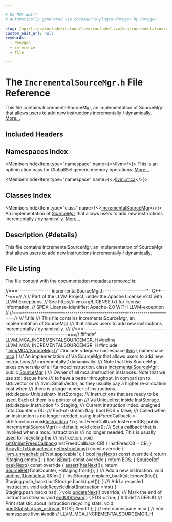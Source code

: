 ```yaml
---

# DO NOT EDIT!
# Automatically generated via docusaurus-plugin-doxygen by Doxygen.

slug: /api/files/include/include/llvm/include/llvm/mca/incrementalsourcemgr-h
custom_edit_url: null
keywords:
  - doxygen
  - reference
  - file

---
```





# The `IncrementalSourceMgr.h` File Reference

<DoxygenPage pluginConfig={pluginConfig}>

This file contains IncrementalSourceMgr, an implementation of SourceMgr that allows users to add new instructions incrementally / dynamically. <a href="#details">More...</a>

## Included Headers

<IncludesList>
<IncludesListItem
  filePath="llvm/MCA/SourceMgr.h"
  permalink="/docs/api/files/include/include/llvm/include/llvm/mca/sourcemgr-h"
  isLocal="true" />
<IncludesListItem
  filePath="deque"
  permalink=""
  isLocal="false" />
</IncludesList>

## Namespaces Index

<MembersIndex>

<MembersIndexItem
  type="namespace"
  name={<><a href="/docs/api/namespaces/llvm">llvm</a></>}>
This is an optimization pass for GlobalISel generic memory operations. <a href="/docs/api/namespaces/llvm/#details">More...</a>
</MembersIndexItem>

<MembersIndexItem
  type="namespace"
  name={<><a href="/docs/api/namespaces/llvm/mca">llvm::mca</a></>}>
</MembersIndexItem>

</MembersIndex>

## Classes Index

<MembersIndex>

<MembersIndexItem
  type="class"
  name={<><a href="/docs/api/classes/llvm/mca/incrementalsourcemgr">IncrementalSourceMgr</a></>}>
An implementation of <em><a href="/docs/api/structs/llvm/mca/sourcemgr">SourceMgr</a></em> that allows users to add new instructions incrementally / dynamically. <a href="/docs/api/classes/llvm/mca/incrementalsourcemgr/#details">More...</a>
</MembersIndexItem>

</MembersIndex>

## Description {#details}

This file contains IncrementalSourceMgr, an implementation of SourceMgr that allows users to add new instructions incrementally / dynamically.

## File Listing

The file content with the documentation metadata removed is:

<ProgramListing>

<Link id="l00001" /><CodeLine lineNumber="1"><span class="doxyHighlightComment">//===---------------- IncrementalSourceMgr.h --------------------&#42;- C++ -&#42;-===//</span></CodeLine>
<Link id="l00002" /><CodeLine lineNumber="2"><span class="doxyHighlightComment">//</span></CodeLine>
<Link id="l00003" /><CodeLine lineNumber="3"><span class="doxyHighlightComment">// Part of the LLVM Project, under the Apache License v2.0 with LLVM Exceptions.</span></CodeLine>
<Link id="l00004" /><CodeLine lineNumber="4"><span class="doxyHighlightComment">// See https://llvm.org/LICENSE.txt for license information.</span></CodeLine>
<Link id="l00005" /><CodeLine lineNumber="5"><span class="doxyHighlightComment">// SPDX-License-Identifier: Apache-2.0 WITH LLVM-exception</span></CodeLine>
<Link id="l00006" /><CodeLine lineNumber="6"><span class="doxyHighlightComment">//</span></CodeLine>
<Link id="l00007" /><CodeLine lineNumber="7"><span class="doxyHighlightComment">//===----------------------------------------------------------------------===//</span></CodeLine>
<Link id="l00008" /><CodeLine lineNumber="8"><span class="doxyHighlightComment">/// \\file</span></CodeLine>
<Link id="l00009" /><CodeLine lineNumber="9"><span class="doxyHighlightComment">/// This file contains IncrementalSourceMgr, an implementation of SourceMgr</span></CodeLine>
<Link id="l00010" /><CodeLine lineNumber="10"><span class="doxyHighlightComment">/// that allows users to add new instructions incrementally / dynamically.</span></CodeLine>
<Link id="l00011" /><CodeLine lineNumber="11"><span class="doxyHighlightComment">///</span></CodeLine>
<Link id="l00012" /><CodeLine lineNumber="12"><span class="doxyHighlightComment">//===----------------------------------------------------------------------===//</span></CodeLine>
<Link id="l00013" /><CodeLine lineNumber="13"></CodeLine>
<Link id="l00014" /><CodeLine lineNumber="14"><span class="doxyHighlightPreprocessor">#ifndef LLVM&#95;MCA&#95;INCREMENTALSOURCEMGR&#95;H</span></CodeLine>
<Link id="l00015" /><CodeLine lineNumber="15"><span class="doxyHighlightPreprocessor">#define LLVM&#95;MCA&#95;INCREMENTALSOURCEMGR&#95;H</span></CodeLine>
<Link id="l00016" /><CodeLine lineNumber="16"></CodeLine>
<Link id="l00017" /><CodeLine lineNumber="17"><span class="doxyHighlightPreprocessor">#include &quot;<a href="/docs/api/files/include/include/llvm/include/llvm/mca/sourcemgr-h">llvm/MCA/SourceMgr.h</a>&quot;</span></CodeLine>
<Link id="l00018" /><CodeLine lineNumber="18"><span class="doxyHighlightPreprocessor">#include &lt;deque&gt;</span></CodeLine>
<Link id="l00019" /><CodeLine lineNumber="19"></CodeLine>
<Link id="l00020" /><CodeLine lineNumber="20"><span class="doxyHighlightKeyword">namespace </span><span class="doxyHighlight"><a href="/docs/api/namespaces/llvm">llvm</a> &#123;</span></CodeLine>
<Link id="l00021" /><CodeLine lineNumber="21"><span class="doxyHighlightKeyword">namespace </span><span class="doxyHighlight"><a href="/docs/api/namespaces/llvm/mca">mca</a> &#123;</span></CodeLine>
<Link id="l00022" /><CodeLine lineNumber="22"></CodeLine>
<Link id="l00023" /><CodeLine lineNumber="23"><span class="doxyHighlightComment">/// An implementation of \\a SourceMgr that allows users to add new instructions</span></CodeLine>
<Link id="l00024" /><CodeLine lineNumber="24"><span class="doxyHighlightComment">/// incrementally / dynamically.</span></CodeLine>
<Link id="l00025" /><CodeLine lineNumber="25"><span class="doxyHighlightComment">/// Note that this SourceMgr takes ownership of all \\a mca::Instruction.</span></CodeLine>
<Link id="l00026" /><CodeLine lineNumber="26" lineLink="/docs/api/classes/llvm/mca/incrementalsourcemgr"><span class="doxyHighlightKeyword">class </span><span class="doxyHighlight"><a href="/docs/api/classes/llvm/mca/incrementalsourcemgr/#aa90e9baa09e3b21a90ea3df2b802749e">IncrementalSourceMgr</a> : </span><span class="doxyHighlightKeyword">public</span><span class="doxyHighlight"> <a href="/docs/api/structs/llvm/mca/sourcemgr">SourceMgr</a> &#123;</span></CodeLine>
<Link id="l00027" /><CodeLine lineNumber="27"><span class="doxyHighlightComment">  /// Owner of all mca::Instruction instances. Note that we use std::deque here</span></CodeLine>
<Link id="l00028" /><CodeLine lineNumber="28"><span class="doxyHighlightComment">  /// to have a better throughput, in comparison to std::vector or</span></CodeLine>
<Link id="l00029" /><CodeLine lineNumber="29"><span class="doxyHighlightComment">  /// llvm::SmallVector, as they usually pay a higher re-allocation cost when</span></CodeLine>
<Link id="l00030" /><CodeLine lineNumber="30"><span class="doxyHighlightComment">  /// there is a large number of instructions.</span></CodeLine>
<Link id="l00031" /><CodeLine lineNumber="31"><span class="doxyHighlight">  std::deque&lt;UniqueInst&gt; InstStorage;</span></CodeLine>
<Link id="l00032" /><CodeLine lineNumber="32"></CodeLine>
<Link id="l00033" /><CodeLine lineNumber="33"><span class="doxyHighlightComment">  /// Instructions that are ready to be used. Each of them is a pointer of an</span></CodeLine>
<Link id="l00034" /><CodeLine lineNumber="34"><span class="doxyHighlightComment">  /// \\a UniqueInst inside InstStorage.</span></CodeLine>
<Link id="l00035" /><CodeLine lineNumber="35"><span class="doxyHighlight">  std::deque&lt;Instruction &#42;&gt; Staging;</span></CodeLine>
<Link id="l00036" /><CodeLine lineNumber="36"></CodeLine>
<Link id="l00037" /><CodeLine lineNumber="37"><span class="doxyHighlightComment">  /// Current instruction index.</span></CodeLine>
<Link id="l00038" /><CodeLine lineNumber="38"><span class="doxyHighlight">  </span><span class="doxyHighlightKeywordType">unsigned</span><span class="doxyHighlight"> TotalCounter = 0U;</span></CodeLine>
<Link id="l00039" /><CodeLine lineNumber="39"></CodeLine>
<Link id="l00040" /><CodeLine lineNumber="40"><span class="doxyHighlightComment">  /// End-of-stream flag.</span></CodeLine>
<Link id="l00041" /><CodeLine lineNumber="41"><span class="doxyHighlight">  </span><span class="doxyHighlightKeywordType">bool</span><span class="doxyHighlight"> EOS = </span><span class="doxyHighlightKeyword">false</span><span class="doxyHighlight">;</span></CodeLine>
<Link id="l00042" /><CodeLine lineNumber="42"></CodeLine>
<Link id="l00043" /><CodeLine lineNumber="43"><span class="doxyHighlightComment">  /// Called when an instruction is no longer needed.</span></CodeLine>
<Link id="l00044" /><CodeLine lineNumber="44"><span class="doxyHighlight">  </span><span class="doxyHighlightKeyword">using </span><span class="doxyHighlight">InstFreedCallback = std::function&lt;void(<a href="/docs/api/classes/llvm/mca/instruction">Instruction</a> &#42;)&gt;;</span></CodeLine>
<Link id="l00045" /><CodeLine lineNumber="45"><span class="doxyHighlight">  InstFreedCallback InstFreedCB;</span></CodeLine>
<Link id="l00046" /><CodeLine lineNumber="46"></CodeLine>
<Link id="l00047" /><CodeLine lineNumber="47"><span class="doxyHighlightKeyword">public</span><span class="doxyHighlight">:</span></CodeLine>
<Link id="l00048" /><CodeLine lineNumber="48" lineLink="/docs/api/classes/llvm/mca/incrementalsourcemgr/#aa90e9baa09e3b21a90ea3df2b802749e"><span class="doxyHighlight">  <a href="/docs/api/classes/llvm/mca/incrementalsourcemgr/#aa90e9baa09e3b21a90ea3df2b802749e">IncrementalSourceMgr</a>() = </span><span class="doxyHighlightKeywordFlow">default</span><span class="doxyHighlight">;</span></CodeLine>
<Link id="l00049" /><CodeLine lineNumber="49"></CodeLine>
<Link id="l00050" /><CodeLine lineNumber="50"><span class="doxyHighlight">  </span><span class="doxyHighlightKeywordType">void</span><span class="doxyHighlight"> <a href="/docs/api/classes/llvm/mca/incrementalsourcemgr/#aac1bf46c1b8d46f2675e857ff328b2e1">clear</a>();</span></CodeLine>
<Link id="l00051" /><CodeLine lineNumber="51"></CodeLine>
<Link id="l00052" /><CodeLine lineNumber="52"><span class="doxyHighlightComment">  /// Set a callback that is invoked when a mca::Instruction is</span></CodeLine>
<Link id="l00053" /><CodeLine lineNumber="53"><span class="doxyHighlightComment">  /// no longer needed. This is usually used for recycling the</span></CodeLine>
<Link id="l00054" /><CodeLine lineNumber="54"><span class="doxyHighlightComment">  /// instruction.</span></CodeLine>
<Link id="l00055" /><CodeLine lineNumber="55" lineLink="/docs/api/classes/llvm/mca/incrementalsourcemgr/#a0f4a2d708bc5d5a3f9c139948ae3c2e2"><span class="doxyHighlight">  </span><span class="doxyHighlightKeywordType">void</span><span class="doxyHighlight"> <a href="/docs/api/classes/llvm/mca/incrementalsourcemgr/#a0f4a2d708bc5d5a3f9c139948ae3c2e2">setOnInstFreedCallback</a>(InstFreedCallback CB) &#123; InstFreedCB = CB; &#125;</span></CodeLine>
<Link id="l00056" /><CodeLine lineNumber="56"></CodeLine>
<Link id="l00057" /><CodeLine lineNumber="57" lineLink="/docs/api/classes/llvm/mca/incrementalsourcemgr/#a5bc6c0a4359b9969b36c14eb243cbfe0"><span class="doxyHighlight">  <a href="/docs/api/classes/llvm/arrayref">ArrayRef&lt;UniqueInst&gt;</a> <a href="/docs/api/classes/llvm/mca/incrementalsourcemgr/#a5bc6c0a4359b9969b36c14eb243cbfe0">getInstructions</a>()</span><span class="doxyHighlightKeyword"> const override </span><span class="doxyHighlight">&#123;</span></CodeLine>
<Link id="l00058" /><CodeLine lineNumber="58"><span class="doxyHighlight">    <a href="/docs/api/files/include/include/llvm/include/llvm/support/errorhandling-h/#ace243f5c25697a1107cce46626b3dc94">llvm&#95;unreachable</a>(</span><span class="doxyHighlightStringLiteral">&quot;Not applicable&quot;</span><span class="doxyHighlight">);</span></CodeLine>
<Link id="l00059" /><CodeLine lineNumber="59"><span class="doxyHighlight">  &#125;</span></CodeLine>
<Link id="l00060" /><CodeLine lineNumber="60"></CodeLine>
<Link id="l00061" /><CodeLine lineNumber="61" lineLink="/docs/api/classes/llvm/mca/incrementalsourcemgr/#a7ab6fe3fb026ff48265f9836f282d5b3"><span class="doxyHighlight">  </span><span class="doxyHighlightKeywordType">bool</span><span class="doxyHighlight"> <a href="/docs/api/classes/llvm/mca/incrementalsourcemgr/#a7ab6fe3fb026ff48265f9836f282d5b3">hasNext</a>()</span><span class="doxyHighlightKeyword"> const override </span><span class="doxyHighlight">&#123; </span><span class="doxyHighlightKeywordFlow">return</span><span class="doxyHighlight"> !Staging.empty(); &#125;</span></CodeLine>
<Link id="l00062" /><CodeLine lineNumber="62" lineLink="/docs/api/classes/llvm/mca/incrementalsourcemgr/#a4ba19dadd2449aab5779bf9677d35604"><span class="doxyHighlight">  </span><span class="doxyHighlightKeywordType">bool</span><span class="doxyHighlight"> <a href="/docs/api/classes/llvm/mca/incrementalsourcemgr/#a4ba19dadd2449aab5779bf9677d35604">isEnd</a>()</span><span class="doxyHighlightKeyword"> const override </span><span class="doxyHighlight">&#123; </span><span class="doxyHighlightKeywordFlow">return</span><span class="doxyHighlight"> EOS; &#125;</span></CodeLine>
<Link id="l00063" /><CodeLine lineNumber="63"></CodeLine>
<Link id="l00064" /><CodeLine lineNumber="64" lineLink="/docs/api/classes/llvm/mca/incrementalsourcemgr/#a6c1ccc01d5bce4605ec868529a91bc5f"><span class="doxyHighlight">  <a href="/docs/api/namespaces/llvm/mca/#a6194ec8d4ff9d0552963291008b31ee7">SourceRef</a> <a href="/docs/api/classes/llvm/mca/incrementalsourcemgr/#a6c1ccc01d5bce4605ec868529a91bc5f">peekNext</a>()</span><span class="doxyHighlightKeyword"> const override </span><span class="doxyHighlight">&#123;</span></CodeLine>
<Link id="l00065" /><CodeLine lineNumber="65"><span class="doxyHighlight">    <a href="/docs/api/files/lib/lib/target/lib/target/amdgpu/silowercontrolflow-cpp/#a4868c5d81c5ccc98c47aeab6244346a0">assert</a>(<a href="/docs/api/classes/llvm/mca/incrementalsourcemgr/#a7ab6fe3fb026ff48265f9836f282d5b3">hasNext</a>());</span></CodeLine>
<Link id="l00066" /><CodeLine lineNumber="66"><span class="doxyHighlight">    </span><span class="doxyHighlightKeywordFlow">return</span><span class="doxyHighlight"> <a href="/docs/api/namespaces/llvm/mca/#a6194ec8d4ff9d0552963291008b31ee7">SourceRef</a>(TotalCounter, &#42;Staging.front());</span></CodeLine>
<Link id="l00067" /><CodeLine lineNumber="67"><span class="doxyHighlight">  &#125;</span></CodeLine>
<Link id="l00068" /><CodeLine lineNumber="68"></CodeLine>
<Link id="l00069" /><CodeLine lineNumber="69"><span class="doxyHighlightComment">  /// Add a new instruction.</span></CodeLine>
<Link id="l00070" /><CodeLine lineNumber="70" lineLink="/docs/api/classes/llvm/mca/incrementalsourcemgr/#a5a79fdf47b12f2543c93039662106caf"><span class="doxyHighlight">  </span><span class="doxyHighlightKeywordType">void</span><span class="doxyHighlight"> <a href="/docs/api/classes/llvm/mca/incrementalsourcemgr/#a5a79fdf47b12f2543c93039662106caf">addInst</a>(<a href="/docs/api/structs/llvm/mca/sourcemgr/#ac81a93288d7e85027cbd1ec07d5d8432">UniqueInst</a> &amp;&amp;Inst) &#123;</span></CodeLine>
<Link id="l00071" /><CodeLine lineNumber="71"><span class="doxyHighlight">    InstStorage.emplace&#95;back(std::move(Inst));</span></CodeLine>
<Link id="l00072" /><CodeLine lineNumber="72"><span class="doxyHighlight">    Staging.push&#95;back(InstStorage.back().get());</span></CodeLine>
<Link id="l00073" /><CodeLine lineNumber="73"><span class="doxyHighlight">  &#125;</span></CodeLine>
<Link id="l00074" /><CodeLine lineNumber="74"></CodeLine>
<Link id="l00075" /><CodeLine lineNumber="75"><span class="doxyHighlightComment">  /// Add a recycled instruction.</span></CodeLine>
<Link id="l00076" /><CodeLine lineNumber="76" lineLink="/docs/api/classes/llvm/mca/incrementalsourcemgr/#a3145b940234a234e7ce649909952500a"><span class="doxyHighlight">  </span><span class="doxyHighlightKeywordType">void</span><span class="doxyHighlight"> <a href="/docs/api/classes/llvm/mca/incrementalsourcemgr/#a3145b940234a234e7ce649909952500a">addRecycledInst</a>(<a href="/docs/api/classes/llvm/mca/instruction">Instruction</a> &#42;Inst) &#123; Staging.push&#95;back(Inst); &#125;</span></CodeLine>
<Link id="l00077" /><CodeLine lineNumber="77"></CodeLine>
<Link id="l00078" /><CodeLine lineNumber="78"><span class="doxyHighlight">  </span><span class="doxyHighlightKeywordType">void</span><span class="doxyHighlight"> <a href="/docs/api/classes/llvm/mca/incrementalsourcemgr/#ae7e7a65dca58ec0969862ae9fe6ba64e">updateNext</a>() </span><span class="doxyHighlightKeyword">override</span><span class="doxyHighlight">;</span></CodeLine>
<Link id="l00079" /><CodeLine lineNumber="79"></CodeLine>
<Link id="l00080" /><CodeLine lineNumber="80"><span class="doxyHighlightComment">  /// Mark the end of instruction stream.</span></CodeLine>
<Link id="l00081" /><CodeLine lineNumber="81" lineLink="/docs/api/classes/llvm/mca/incrementalsourcemgr/#a95676d1de997484e03ec6f0ce79d1331"><span class="doxyHighlight">  </span><span class="doxyHighlightKeywordType">void</span><span class="doxyHighlight"> <a href="/docs/api/classes/llvm/mca/incrementalsourcemgr/#a95676d1de997484e03ec6f0ce79d1331">endOfStream</a>() &#123; EOS = </span><span class="doxyHighlightKeyword">true</span><span class="doxyHighlight">; &#125;</span></CodeLine>
<Link id="l00082" /><CodeLine lineNumber="82"></CodeLine>
<Link id="l00083" /><CodeLine lineNumber="83"><span class="doxyHighlightPreprocessor">#ifndef NDEBUG</span></CodeLine>
<Link id="l00084" /><CodeLine lineNumber="84"><span class="doxyHighlightComment">  /// Print statistic about instruction recycling stats.</span></CodeLine>
<Link id="l00085" /><CodeLine lineNumber="85"><span class="doxyHighlight">  </span><span class="doxyHighlightKeywordType">void</span><span class="doxyHighlight"> <a href="/docs/api/classes/llvm/mca/incrementalsourcemgr/#a55086232b62ba76e882e380ca1e4576a">printStatistic</a>(<a href="/docs/api/classes/llvm/raw-ostream">raw&#95;ostream</a> &amp;OS);</span></CodeLine>
<Link id="l00086" /><CodeLine lineNumber="86"><span class="doxyHighlightPreprocessor">#endif</span></CodeLine>
<Link id="l00087" /><CodeLine lineNumber="87"><span class="doxyHighlight">&#125;;</span></CodeLine>
<Link id="l00088" /><CodeLine lineNumber="88"></CodeLine>
<Link id="l00089" /><CodeLine lineNumber="89"><span class="doxyHighlight">&#125; </span><span class="doxyHighlightComment">// end namespace mca</span></CodeLine>
<Link id="l00090" /><CodeLine lineNumber="90"><span class="doxyHighlight">&#125; </span><span class="doxyHighlightComment">// end namespace llvm</span></CodeLine>
<Link id="l00091" /><CodeLine lineNumber="91"></CodeLine>
<Link id="l00092" /><CodeLine lineNumber="92"><span class="doxyHighlightPreprocessor">#endif </span><span class="doxyHighlightComment">// LLVM&#95;MCA&#95;INCREMENTALSOURCEMGR&#95;H</span></CodeLine>

</ProgramListing>


</DoxygenPage>

